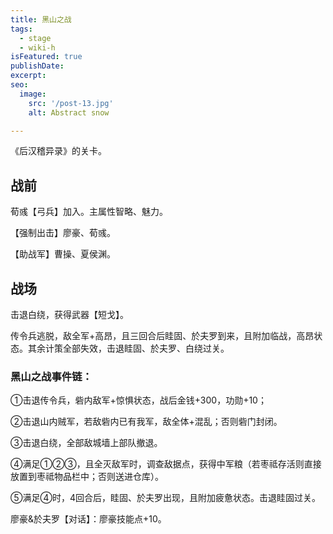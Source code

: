 ```yaml
---
title: 黑山之战
tags:
  - stage
  - wiki-h
isFeatured: true
publishDate: 
excerpt: 
seo:
  image:
    src: '/post-13.jpg'
    alt: Abstract snow

---
```


《后汉稽异录》的关卡。

<h2  class='section-title'>战前</h2>

荀彧【弓兵】加入。主属性智略、魅力。

【强制出击】廖豪、荀彧。

【助战军】曹操、夏侯渊。

<h2  class='section-title'>战场</h2>

击退白绕，获得武器【短戈】。

传令兵逃脱，敌全军+高昂，且三回合后眭固、於夫罗到来，且附加临战，高昂状态。其余计策全部失效，击退眭固、於夫罗、白绕过关。

### 黑山之战事件链：

①击退传令兵，砦内敌军+惊惧状态，战后金钱+300，功勋+10；

②击退山内贼军，若敌砦内已有我军，敌全体+混乱；否则砦门封闭。

③击退白绕，全部敌城墙上部队撤退。

④满足①②③，且全灭敌军时，调查敌据点，获得中军粮（若枣祗存活则直接放置到枣祗物品栏中；否则送进仓库）。

⑤满足④时，4回合后，眭固、於夫罗出现，且附加疲惫状态。击退眭固过关。

廖豪&於夫罗【对话】：廖豪技能点+10。
